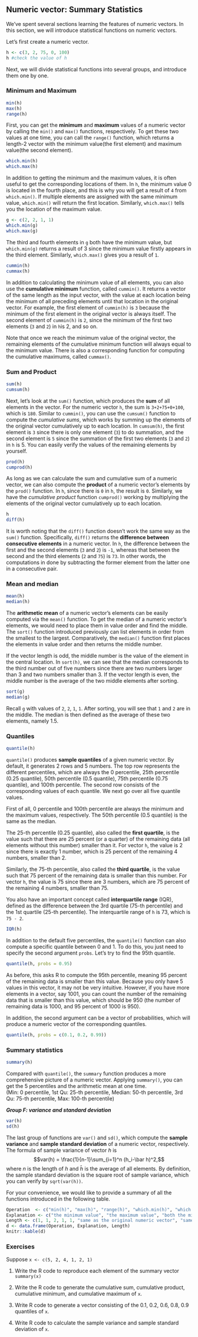 ## Numeric vector: Summary Statistics {#numeric-vector-statistics}

We've spent several sections learning the features of numeric vectors. In this section, we will introduce statistical functions on numeric vectors. 

Let's first create a numeric vector. 

```r
h <- c(3, 2, 75, 0, 100)
h #check the value of h
```

Next, we will divide statistical functions into several groups, and introduce them one by one.

### Minimum and Maximum

```r
min(h) 
max(h) 
range(h)
```

First, you can get the **minimum** and **maximum** values of a numeric vector by calling the `min()` and `max()` functions, respectively. To get these two values at one time, you can call the `range()` function, which returns a length-2 vector with the minimum value(the first element) and maximum value(the second element).


```r
which.min(h) 
which.max(h) 
```

In addition to getting the minimum and the maximum values, it is often useful to get the corresponding locations of them. In `h`, the minimum value 0 is located in the fourth place, and this is why you will get a result of `4` from `which.min()`. If multiple elements are assigned with the same minimum value, `which.min()` will return the first location. Similarly, `which.max()` tells you the location of the maximum value.

::: {.infobox .caution data-latex="{caution}"}
```r
g <- c(2, 2, 1, 1)
which.min(g)
which.max(g)
```

The third and fourth elements in `g` both have the minimum value, but `which.min(g)` returns a result of 3 since the minimum value firstly appears in the third element. Similarly, `which.max()` gives you a result of `1`.
:::


```r
cummin(h) 
cummax(h) 
```

In addition to calculating the minimum value of all elements, you can also use the **cumulative minimum** function, called `cummin()`. It returns a vector of the same length as the input vector, with the value at each location being the minimum of all preceding elements until that location in the original vector. For example, the first element of `cummin(h)` is `3` because the minimum of the first element in the original vector is always itself. The second element of `cummin(h)` is `2`, since the minimum of the first two elements (`3` and `2`) in `h`is 2, and so on. 

Note that once we reach the minimum value of the original vector, the remaining elements of the cumulative minimum function will always equal to the minimum value. There is also a corresponding function for computing the cumulative maximums, called `cummax()`.

### Sum and Product

```r
sum(h)
cumsum(h)
```

Next, let's look at the `sum()` function, which produces the **sum** of all elements in the vector. For the numeric vector `h`, the sum is `3+2+75+0+100`, which is `180`. Similar to `cummin()`, you can use the `cumsum()` function to compute the *cumulative sums*, which works by summing up the elements of the original vector cumulatively up to each location. In `cumsum(h)`, the first element is `3` since there is only one element (`3`) to do summation, and the second element is `5` since the summation of the first two elements (`3` and `2`) in `h` is 5. You can easily verify the values of the remaining elements by yourself.


```r
prod(h)
cumprod(h)
```

As long as we can calculate the sum and cumulative sum of a numeric vector, we can also compute the **product** of a numeric vector's elements by the `prod()` function. In `h`, since there is `0` in `h`, the result is `0`. Similarly, we have the *cumulative product* function `cumprod()` working by multiplying the elements of the original vector cumulatively up to each location. 

```r
h
diff(h)
```

It is worth noting that the `diff()` function doesn't work the same way as the `sum()` function. Specifically, `diff()` returns the **difference between consecutive elements** in a numeric vector. In `h`, the difference between the first and the second elements (`3` and `2`) is `-1`, whereas that between the second and the third elements (`2` and `75`) is `73`. In other words, the computations in done by subtracting the former element from the latter one in a consecutive pair.  


### Mean and median


```r
mean(h)
median(h)
```

The  **arithmetic mean** of a numeric vector's elements can be easily computed via the `mean()` function. To get the median of a numeric vector's elements, we would need to place them in value order and find the middle. The `sort()` function introduced previously can list elements in order from the smallest to the largest. Comparatively, the `median()` function first places the elements in value order and then returns the middle number. 

If the vector length is odd, the middle number is the value of the element in the central location. In `sort(h)`, we can see that the median corresponds to the third number out of five numbers since there are two numbers larger than 3 and two numbers smaller than 3. If the vector length is even, the middle number is the average of the two middle elements after sorting.

::: {.infobox .caution data-latex="{caution}"}

```r
sort(g)
median(g)
```
Recall `g` with values of `2`, `2`, `1`, `1`. After sorting, you will see that `1` and `2` are in the middle. The median is then defined as the average of these two elements, namely 1.5.
::: 

### Quantiles

```r
quantile(h)
```

`quantile()` produces **sample quantiles** of a given numeric vector. By default, it generates 2 rows and 5 numbers. The top row represents the different percentiles, which are always the 0 percentile, 25th percentile (0.25 quantile), 50th percentile (0.5 quantile), 75th percentile (0.75 quantile), and 100th percentile. The second row consists of the corresponding values of each quantile. We next go over all five quantile values. 

First of all, 0 percentile and 100th percentile are always the minimum and the maximum values, respectively. The 50th percentile (0.5 quantile) is the same as the median.

The 25-th percentile (0.25 quantile), also called the **first quartile**, is the value such that there are 25 percent (or a quarter) of the remaining data (all elements without this number) smaller than it. For vector `h`, the value is 2 since there is exactly 1 number, which is 25 percent of the remaining 4 numbers, smaller than 2. 

Similarly, the 75-th percentile, also called the **third quartile**, is the value such that 75 percent of the remaining data is smaller than this number. For vector `h`, the value is 75 since there are 3 numbers, which are 75 percent of the remaining 4 numbers, smaller than 75. 

You also have an important concept called **interquartile range** (IQR), defined as the difference between the 3rd quartile (75-th percentile) and the 1st quartile (25-th percentile). The interquartile range of `h` is 73, which is `75 - 2`.

```r
IQR(h)
```

In addition to the default five percentiles, the `quantile()` function can also compute a specific quantile between 0 and 1. To do this, you just need to specify the second argument `probs`. Let's try to find the 95th quantile.

```r
quantile(h, probs = 0.95)
```

As before, this asks R to compute the 95th percentile, meaning 95 percent of the remaining data is smaller than this value. Because you only have 5 values in this vector, it may not be very intuitive. However, if you have more elements in a vector, say 1001, you can count the number of the remaining data that is smaller than this value, which should be 950 (the number of remaining data is 1000, and 95 percent of 1000 is 950).

In addition, the second argument can be a vector of probabilities, which will produce a numeric vector of the corresponding quantiles.

```r
quantile(h, probs = c(0.1, 0.2, 0.99))
```

### Summary statistics {#vector-summary}

```r
summary(h)
```

Compared with `quantile()`, the `summary` function produces a more comprehensive picture of a numeric vector. Applying `summary()`, you can get the 5 percentiles and the arithmetic mean at one time.    
(Min: 0 percentile, 1st Qu: 25-th percentile, Median: 50-th percentile, 3rd Qu: 75-th percentile, Max: 100-th percentile)

***Group F: variance and standard deviation***

```r
var(h)
sd(h)
```

The last group of functions are `var()` and `sd()`, which compute the **sample variance** and **sample standard deviation** of a numeric vector, respectively. The formula of sample variance of vector $h$ is $$var(h) = \frac{1}{n-1}\sum_{i=1}^n (h_i-\bar h)^2,$$ where $n$ is the length of $h$ and $\bar h$ is the average of all elements. By definition, the sample standard deviation is the square root of sample variance, which you can verify by `sqrt(var(h))`.


For your convenience, we would like to provide a summary of all the functions introduced in the following table. 
```r
Operation  <- c("min(h)", "max(h)", "range(h)", "which.min(h)", "which.max(h)", "cummin(h)", "cummax(h)", "sum(h)", "cumsum(h)", "prod(h)", "cumprod(h)", "mean(h)", "median(h)", "quantile(h)", "IQR(h)", "quantile(h, probs = 0.95)", "quantile(h, probs = c(0.1, 0.2, 0.99))", "summary(h)", "var(h)", "sd(h)")
Explanation <- c("the minimum value", "the maximum value", "both the minimum value and the maximum value", "the (first) location of the minimum value", "the (first) location of the maximum value", "the cumulative minimum values", "the cumulative maximum values", "the sum of all elements","the cumulative sum","the product of all elements","the cumulative products","the average of all elements","the middle number in sort(h)","the 0 percentile, 25-th percentile, 50-th percentile, 75-th percentile, and 100-th percentile","the difference between the 3rd quartile and the 1st quartile","the 95-th percentile","several quantiles at a time","5 percentiles and the mean","the sample variance","the sample standard deviation")
Length <- c(1, 1, 2, 1, 1, "same as the original numeric vector", "same as the original numeric vector", 1, "same as the original numeric vector", 1, "same as the original numeric vector", 1, 1, 5, 1, 1, "same as the argument numeric vector", 6, 1, 1)
d <- data.frame(Operation, Explanation, Length)
knitr::kable(d)
```



### Exercises

Suppose `x <- c(5, 2, 4, 1, 2, 1)`

1. Write the R code to reproduce each element of the summary vector `summary(x)`

2. Write the R code to generate the cumulative sum, cumulative product, cumulative minimum, and cumulative maximum of `x`.

3. Write R code to generate a vector consisting of the 0.1, 0.2, 0.6, 0.8, 0.9 quantiles of `x`.

4. Write R code to calculate the sample variance and sample standard deviation of `x`.

